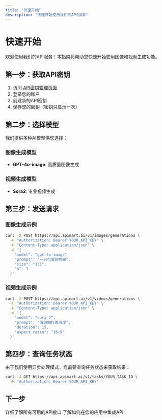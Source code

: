 ```yaml
---
title: "快速开始"
description: "快速开始使用我们的API服务"
---
```


# 快速开始

欢迎使用我们的API服务！本指南将帮助您快速开始使用图像和视频生成功能。

## 第一步：获取API密钥

1. 访问 [API密钥管理页面](https://api.apimart.ai/console/token)
2. 登录您的账户
3. 创建新的API密钥
4. 保存您的密钥（密钥只显示一次）

## 第二步：选择模型

我们提供多种AI模型供您选择：

### 图像生成模型
- **GPT-4o-image**: 高质量图像生成

### 视频生成模型
- **Sora2**: 专业视频生成

## 第三步：发送请求

### 图像生成示例

```bash
curl -X POST https://api.apimart.ai/v1/images/generations \
  -H "Authorization: Bearer YOUR_API_KEY" \
  -H "Content-Type: application/json" \
  -d '{
    "model": "gpt-4o-image",
    "prompt": "一只可爱的熊猫",
    "size": "1:1",
    "n": 1
  }'
```

### 视频生成示例

```bash
curl -X POST https://api.apimart.ai/v1/videos/generations \
  -H "Authorization: Bearer YOUR_API_KEY" \
  -H "Content-Type: application/json" \
  -d '{
    "model": "sora-2",
    "prompt": "海浪拍打着海岸",
    "duration": 15,
    "aspect_ratio": "16:9"
  }'
```

## 第四步：查询任务状态

由于我们使用异步处理模式，您需要查询任务状态来获取结果：

```bash
curl -X GET https://api.apimart.ai/v1/tasks/YOUR_TASK_ID \
  -H "Authorization: Bearer YOUR_API_KEY"
```

## 下一步

<Card title="查看API文档" icon="book" href="/cn/api-reference/introduction">
  详细了解所有可用的API接口
</Card>

<Card title="开发指南" icon="code" href="/cn/development">
  了解如何在您的应用中集成API
</Card>
